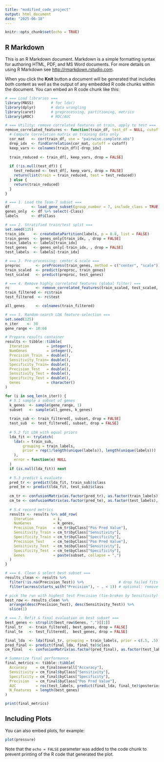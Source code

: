 ```yaml
---
title: "modified_code_project"
output: html_document
date: "2025-06-18"
---
```


```r
knitr::opts_chunk$set(echo = TRUE)
```

## R Markdown

This is an R Markdown document. Markdown is a simple formatting syntax for authoring HTML, PDF, and MS Word documents. For more details on using R Markdown see <http://rmarkdown.rstudio.com>.

When you click the **Knit** button a document will be generated that includes both content as well as the output of any embedded R code chunks within the document. You can embed an R code chunk like this:

```r
# === Load libraries ===
library(MASS)        # for lda()
library(dplyr)       # data wrangling
library(caret)       # preprocessing, partitioning, metrics
library(pROC)        # ROC/AUC

# === Utility: remove correlated features on train, apply to test ===
remove_correlated_features <- function(train_df, test_df = NULL, cutoff = 0.8) {
  # Compute correlation matrix on training data only
  cor_mat   <- cor(train_df, use = "pairwise.complete.obs")
  drop_idx  <- findCorrelation(cor_mat, cutoff = cutoff)
  keep_vars <- colnames(train_df)[-drop_idx]
  
  train_reduced <- train_df[, keep_vars, drop = FALSE]
  
  if (!is.null(test_df)) {
    test_reduced <- test_df[, keep_vars, drop = FALSE]
    return(list(train = train_reduced, test = test_reduced))
  } else {
    return(train_reduced)
  }
}

# === 1. Load the Team‐7 subset ===
df          <- load_gene_subset(group_number = 7, include_class = TRUE)
genes_only  <- df %>% select(-Class)
labels      <- df$Class

# === 2. Stratified train/test split ===
set.seed(125)
train_idx    <- createDataPartition(labels, p = 0.8, list = FALSE)
train_genes  <- genes_only[train_idx, , drop = FALSE]
train_labels <- labels[train_idx]
test_genes   <- genes_only[-train_idx, , drop = FALSE]
test_labels  <- labels[-train_idx]

# === 3. Pre‐processing: center & scale ===
preproc       <- preProcess(train_genes, method = c("center", "scale"))
train_scaled  <- predict(preproc, train_genes)
test_scaled   <- predict(preproc, test_genes)

# === 4. Remove highly correlated features (global filter) ===
rc            <- remove_correlated_features(train_scaled, test_scaled, cutoff = 0.8)
train_filtered <- rc$train
test_filtered  <- rc$test

all_genes     <- colnames(train_filtered)

# === 5. Random‐search LDA feature‐selection ===
set.seed(125)
n_iter    <- 30
gene_range <- 10:60

# Prepare results container
results <- tibble::tibble(
  Iteration        = integer(),
  NumGenes         = integer(),
  Precision_Train  = double(),
  Sensitivity_Train= double(),
  Specificity_Train= double(),
  Precision_Test   = double(),
  Sensitivity_Test = double(),
  Specificity_Test = double(),
  Genes            = character()
)

for (i in seq_len(n_iter)) {
  # 5.1 sample a subset of genes
  k_genes  <- sample(gene_range, 1)
  subset   <- sample(all_genes, k_genes)
  
  train_sub <- train_filtered[, subset, drop = FALSE]
  test_sub  <- test_filtered[, subset, drop = FALSE]
  
  # 5.2 fit LDA with equal priors
  lda_fit <- tryCatch(
    lda(x = train_sub,
        grouping = train_labels,
        prior = rep(1/length(unique(labels)), length(unique(labels)))
    ),
    error = function(e) NULL
  )
  if (is.null(lda_fit)) next
  
  # 5.3 predict & evaluate
  pred_tr <- predict(lda_fit, train_sub)$class
  pred_te <- predict(lda_fit, test_sub)$class
  
  cm_tr <- confusionMatrix(as.factor(pred_tr), as.factor(train_labels), positive = "2")
  cm_te <- confusionMatrix(as.factor(pred_te), as.factor(test_labels),  positive = "2")
  
  # 5.4 record metrics
  results <- results %>% add_row(
    Iteration         = i,
    NumGenes          = k_genes,
    Precision_Train   = cm_tr$byClass["Pos Pred Value"],
    Sensitivity_Train = cm_tr$byClass["Sensitivity"],
    Specificity_Train = cm_tr$byClass["Specificity"],
    Precision_Test    = cm_te$byClass["Pos Pred Value"],
    Sensitivity_Test  = cm_te$byClass["Sensitivity"],
    Specificity_Test  = cm_te$byClass["Specificity"],
    Genes             = paste(subset, collapse = ",")
  )
}

# === 6. Clean & select best subset ===
results_clean <- results %>%
  filter(!is.na(Precision_Test)) %>%                # drop failed fits
  filter(across(starts_with("Precision"), ~ . < 1)) # optional: remove perfect‐score artifacts

# pick the run with highest test Precision (tie‐broken by Sensitivity)
best_row <- results_clean %>%
  arrange(desc(Precision_Test), desc(Sensitivity_Test)) %>%
  slice(1)

# === 7. Refit & final evaluation on best subset ===
best_genes <- strsplit(best_row$Genes, ",")[[1]]
final_tr   <- train_filtered[, best_genes, drop = FALSE]
final_te   <- test_filtered[,  best_genes, drop = FALSE]

final_lda  <- lda(final_tr, grouping = train_labels, prior = c(.5, .5))
pred_final <- predict(final_lda, final_te)$class
cm_final   <- confusionMatrix(as.factor(pred_final), as.factor(test_labels), positive = "2")

# Summarize final performance
final_metrics <- tibble::tibble(
  Accuracy    = cm_final$overall["Accuracy"],
  Sensitivity = cm_final$byClass["Sensitivity"],
  Specificity = cm_final$byClass["Specificity"],
  Precision   = cm_final$byClass["Pos Pred Value"],
  AUC         = roc(test_labels, predict(final_lda, final_te)$posterior[, "2"])$auc,
  N_Features  = length(best_genes)
)

print(final_metrics)
```

## Including Plots

You can also embed plots, for example:

```r
plot(pressure)
```

Note that the `echo = FALSE` parameter was added to the code chunk to prevent printing of the R code that generated the plot.
